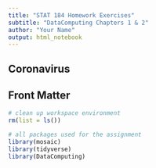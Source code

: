 ```yaml
---
title: "STAT 184 Homework Exercises" 
subtitle: "DataComputing Chapters 1 & 2"
author: "Your Name"
output: html_notebook
---
```


## Coronavirus


## Front Matter

```r
# clean up workspace environment
rm(list = ls())

# all packages used for the assignment
library(mosaic)
library(tidyverse)
library(DataComputing)

```

